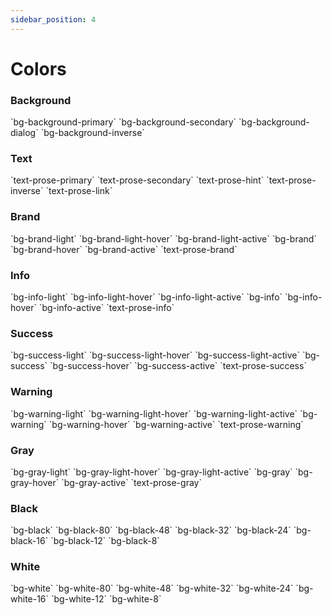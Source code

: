 ```yaml
---
sidebar_position: 4
---
```


# Colors


### Background

<div
  style={{
    paddingInline: "2rem",
    paddingBlock: "1rem",
    borderRadius: "0.75rem",
    display: "flex",
    alignItems: "center",
    gap: "1rem",
    backgroundColor: "rgba(39, 41, 55, 0.06)",
  }}
>
  <ColorPreview className="bg-background-primary">
    `bg-background-primary`
  </ColorPreview>
  <ColorPreview className="bg-background-secondary">
    `bg-background-secondary`
  </ColorPreview>
  <ColorPreview className="bg-background-dialog">
    `bg-background-dialog`
  </ColorPreview>
  <ColorPreview className="bg-background-inverse">
    `bg-background-inverse`
  </ColorPreview>
</div>

### Text

<div
  style={{
    paddingInline: "2rem",
    paddingBlock: "1rem",
    borderRadius: "0.75rem",
    display: "flex",
    alignItems: "center",
    gap: "1rem",
    backgroundColor: "rgba(39, 41, 55, 0.06)",
  }}
>
  <ColorPreview className="bg-prose-primary">`text-prose-primary`</ColorPreview>
  <ColorPreview className="bg-prose-secondary">
    `text-prose-secondary`
  </ColorPreview>
  <ColorPreview className="bg-prose-hint">`text-prose-hint`</ColorPreview>
  <ColorPreview className="bg-prose-inverse">`text-prose-inverse`</ColorPreview>
  <ColorPreview className="bg-prose-link">`text-prose-link`</ColorPreview>
</div>

### Brand

<div
  style={{
    paddingInline: "2rem",
    paddingBlock: "1rem",
    borderRadius: "0.75rem",
    display: "flex",
    alignItems: "center",
    gap: "1rem",
    backgroundColor: "rgba(39, 41, 55, 0.06)",
  }}
>
  <ColorPreview className="bg-brand-light">`bg-brand-light`</ColorPreview>
  <ColorPreview className="bg-brand-light-hover">
    `bg-brand-light-hover`
  </ColorPreview>
  <ColorPreview className="bg-brand-light-active">
    `bg-brand-light-active`
  </ColorPreview>
  <ColorPreview className="bg-brand">`bg-brand`</ColorPreview>
  <ColorPreview className="bg-brand-hover">`bg-brand-hover`</ColorPreview>
  <ColorPreview className="bg-brand-active">`bg-brand-active`</ColorPreview>
  <ColorPreview className="bg-prose-brand">`text-prose-brand`</ColorPreview>
</div>

### Info

<div
  style={{
    paddingInline: "2rem",
    paddingBlock: "1rem",
    borderRadius: "0.75rem",
    display: "flex",
    alignItems: "center",
    gap: "1rem",
    backgroundColor: "rgba(39, 41, 55, 0.06)",
  }}
>
  <ColorPreview className="bg-info-light">`bg-info-light`</ColorPreview>
  <ColorPreview className="bg-info-light-hover">
    `bg-info-light-hover`
  </ColorPreview>
  <ColorPreview className="bg-info-light-active">
    `bg-info-light-active`
  </ColorPreview>
  <ColorPreview className="bg-info">`bg-info`</ColorPreview>
  <ColorPreview className="bg-info-hover">`bg-info-hover`</ColorPreview>
  <ColorPreview className="bg-info-active">`bg-info-active`</ColorPreview>
  <ColorPreview className="bg-prose-info">`text-prose-info`</ColorPreview>
</div>

### Success

<div
  style={{
    paddingInline: "2rem",
    paddingBlock: "1rem",
    borderRadius: "0.75rem",
    display: "flex",
    alignItems: "center",
    gap: "1rem",
    backgroundColor: "rgba(39, 41, 55, 0.06)",
  }}
>
  <ColorPreview className="bg-success-light">`bg-success-light`</ColorPreview>
  <ColorPreview className="bg-success-light-hover">
    `bg-success-light-hover`
  </ColorPreview>
  <ColorPreview className="bg-success-light-active">
    `bg-success-light-active`
  </ColorPreview>
  <ColorPreview className="bg-success">`bg-success`</ColorPreview>
  <ColorPreview className="bg-success-hover">`bg-success-hover`</ColorPreview>
  <ColorPreview className="bg-success-active">`bg-success-active`</ColorPreview>
  <ColorPreview className="bg-prose-success">`text-prose-success`</ColorPreview>
</div>

### Warning

<div
  style={{
    paddingInline: "2rem",
    paddingBlock: "1rem",
    borderRadius: "0.75rem",
    display: "flex",
    alignItems: "center",
    gap: "1rem",
    backgroundColor: "rgba(39, 41, 55, 0.06)",
  }}
>
  <ColorPreview className="bg-warning-light">`bg-warning-light`</ColorPreview>
  <ColorPreview className="bg-warning-light-hover">
    `bg-warning-light-hover`
  </ColorPreview>
  <ColorPreview className="bg-warning-light-active">
    `bg-warning-light-active`
  </ColorPreview>
  <ColorPreview className="bg-warning">`bg-warning`</ColorPreview>
  <ColorPreview className="bg-warning-hover">`bg-warning-hover`</ColorPreview>
  <ColorPreview className="bg-warning-active">`bg-warning-active`</ColorPreview>
  <ColorPreview className="bg-prose-warning">`text-prose-warning`</ColorPreview>
</div>

### Gray

<div
  style={{
    paddingInline: "2rem",
    paddingBlock: "1rem",
    borderRadius: "0.75rem",
    display: "flex",
    alignItems: "center",
    gap: "1rem",
    backgroundColor: "rgba(39, 41, 55, 0.06)",
  }}
>
  <ColorPreview className="bg-gray-light">`bg-gray-light`</ColorPreview>
  <ColorPreview className="bg-gray-light-hover">
    `bg-gray-light-hover`
  </ColorPreview>
  <ColorPreview className="bg-gray-light-active">
    `bg-gray-light-active`
  </ColorPreview>
  <ColorPreview className="bg-gray">`bg-gray`</ColorPreview>
  <ColorPreview className="bg-gray-hover">`bg-gray-hover`</ColorPreview>
  <ColorPreview className="bg-gray-active">`bg-gray-active`</ColorPreview>
  <ColorPreview className="bg-prose-gray">`text-prose-gray`</ColorPreview>
</div>

### Black

<div
  style={{
    paddingInline: "2rem",
    paddingBlock: "1rem",
    borderRadius: "0.75rem",
    display: "flex",
    alignItems: "center",
    gap: "1rem",
    backgroundColor: "rgba(39, 41, 55, 0.06)",
  }}
>
  <ColorPreview className="bg-black">`bg-black`</ColorPreview>
  <ColorPreview className="bg-black-80">`bg-black-80`</ColorPreview>
  <ColorPreview className="bg-black-48">`bg-black-48`</ColorPreview>
  <ColorPreview className="bg-black-32">`bg-black-32`</ColorPreview>
  <ColorPreview className="bg-black-24">`bg-black-24`</ColorPreview>
  <ColorPreview className="bg-black-16">`bg-black-16`</ColorPreview>
  <ColorPreview className="bg-black-12">`bg-black-12`</ColorPreview>
  <ColorPreview className="bg-black-8">`bg-black-8`</ColorPreview>
</div>

### White

<div
  style={{
    paddingInline: "2rem",
    paddingBlock: "1rem",
    borderRadius: "0.75rem",
    display: "flex",
    alignItems: "center",
    gap: "1rem",
    backgroundColor: "rgba(39, 41, 55, 0.06)",
  }}
>
  <ColorPreview className="bg-white">`bg-white`</ColorPreview>
  <ColorPreview className="bg-white-80">`bg-white-80`</ColorPreview>
  <ColorPreview className="bg-white-48">`bg-white-48`</ColorPreview>
  <ColorPreview className="bg-white-32">`bg-white-32`</ColorPreview>
  <ColorPreview className="bg-white-24">`bg-white-24`</ColorPreview>
  <ColorPreview className="bg-white-16">`bg-white-16`</ColorPreview>
  <ColorPreview className="bg-white-12">`bg-white-12`</ColorPreview>
  <ColorPreview className="bg-white-8">`bg-white-8`</ColorPreview>
</div>
